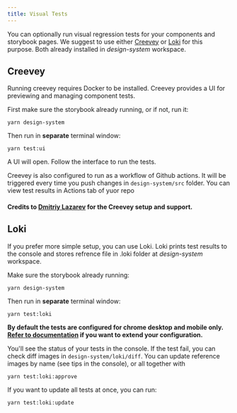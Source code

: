 ```yaml
---
title: Visual Tests
---
```


You can optionally run visual regression tests for your components and storybook pages. We suggest to use either [Creevey](https://github.com/wKich/creevey) or [Loki](https://loki.js.org/) for this purpose. Both already installed in _design-system_ workspace.

## Creevey

Running creevey requires Docker to be installed. Creevey provides a UI for previewing and managing component tests.

First make sure the storybook already running, or if not, run it:

```
yarn design-system
```

Then run in **separate** terminal window:

```
yarn test:ui
```

A UI will open. Follow the interface to run the tests.

Creevey is also configured to run as a workflow of Github actions. It will be triggered every time you push changes in `design-system/src` folder. You can view test results in Actions tab of yuor repo

#### Credits to [Dmitriy Lazarev](https://www.linkedin.com/in/dmitriy-lazarev-5b2150a3/) for the Creevey setup and support.

## Loki

If you prefer more simple setup, you can use Loki. Loki prints test results to the console and stores refrence file in .loki folder at _design-system_ workspace.

Make sure the storybook already running:

```
yarn design-system
```

Then run in **separate** terminal window:

```
yarn test:loki
```

**By default the tests are configured for chrome desktop and mobile only. [Refer to documentation](https://loki.js.org/configuration.html) if you want to extend your configuration.**

You'll see the status of your tests in the console. If the test fail, you can check diff images in `design-system/loki/diff`. You can update reference images by name (see tips in the console), or all together with

```
yarn test:loki:approve
```

If you want to update all tests at once, you can run:

```
yarn test:loki:update
```